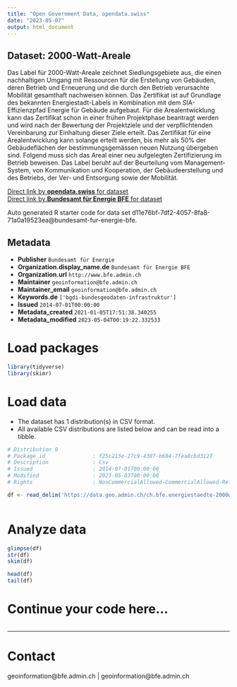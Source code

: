 ```yaml
---
title: "Open Government Data, opendata.swiss"
date: "2023-05-07"
output: html_document
---
```


## Dataset: 2000-Watt-Areale

Das Label für 2000-Watt-Areale zeichnet Siedlungsgebiete aus, die einen nachhaltigen Umgang mit Ressourcen für die Erstellung von Gebäuden, deren Betrieb und Erneuerung und die durch den Betrieb verursachte Mobilität gesamthaft nachweisen können. Das Zertifikat ist auf Grundlage des bekannten Energiestadt-Labels in Kombination mit dem SIA-Effizienzpfad Energie für Gebäude aufgebaut. Für die Arealentwicklung kann das Zertifikat schon in einer frühen Projektphase beantragt werden und wird nach der Bewertung der Projektziele und der verpflichtenden Vereinbarung zur Einhaltung dieser Ziele erteilt. Das Zertifikat für eine Arealentwicklung kann solange erteilt werden, bis mehr als 50% der Gebäudeflächen der bestimmungsgemässen neuen Nutzung übergeben sind. Folgend muss sich das Areal einer neu aufgelegten Zertifizierung im Betrieb beweisen. Das Label beruht auf der Beurteilung vom Management-System, von Kommunikation und Kooperation, der Gebäudeerstellung und des Betriebs, der Ver- und Entsorgung sowie der Mobilität.

[Direct link by **opendata.swiss** for dataset](https://opendata.swiss/de/dataset/2000-watt-areale)<br>
[Direct link by **Bundesamt für Energie BFE** for dataset](https://www.bfe.admin.ch/2000-watt-areale)

Auto generated R starter code for data set d11e76bf-7df2-4057-8fa8-71a0a19523ea@bundesamt-fur-energie-bfe.

## Metadata

- **Publisher** `Bundesamt für Energie`
- **Organization.display_name.de** `Bundesamt für Energie BFE`
- **Organization.url** `http://www.bfe.admin.ch`
- **Maintainer** `geoinformation@bfe.admin.ch`
- **Maintainer_email** `geoinformation@bfe.admin.ch`
- **Keywords.de** `['bgdi-bundesgeodaten-infrastruktur']`
- **Issued** `2014-07-01T00:00:00`
- **Metadata_created** `2021-01-05T17:51:38.340255`
- **Metadata_modified** `2023-05-04T00:19:22.332533`


# Load packages

```r

library(tidyverse)
library(skimr)

```

# Load data

-   The dataset has 1 distribution(s) in CSV format.
-   All available CSV distributions are listed below and can be read into a tibble.

```r

# Distribution 0
# Package_id               : f25c213e-27c9-438f-b684-7fea8cbd312f
# Description              : Csv
# Issued                   : 2014-07-01T00:00:00
# Modified                 : 2023-05-03T00:00:00
# Rights                   : NonCommercialAllowed-CommercialAllowed-ReferenceRequired

df <- read_delim('https://data.geo.admin.ch/ch.bfe.energiestaedte-2000watt-areale/csv/2056/ch.bfe.energiestaedte-2000watt-areale.zip')



```

# Analyze data

```r

glimpse(df)
str(df)
skim(df)

head(df)
tail(df)

```

# Continue your code here...

```r

```

------------------------------------------------------------------------

# Contact

geoinformation@bfe.admin.ch | geoinformation@bfe.admin.ch
